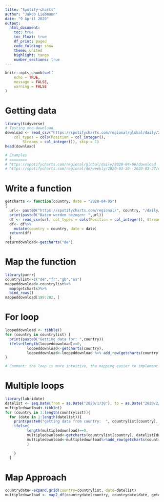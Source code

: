 ```yaml
---
title: "Spotify-charts"
author: "Jakob Liebmann"
date: "9 April 2020"
output:
  html_document:
    toc: true
    toc_float: true
    df_print: paged
    code_folding: show  
    theme: united
    highlight: tango
    number_sections: true
---
```


```r
knitr::opts_chunk$set(
	echo = TRUE,
	message = FALSE,
	warning = FALSE
)
```

# Getting data
```r
library(tidyverse)
# Testing one download
download <- read_csv("https://spotifycharts.com/regional/global/daily/2020-04-06/download", 
    col_types = cols(Position = col_integer(), 
        Streams = col_integer()), skip = 1)
head(download)

# Examples
# ========
# https://spotifycharts.com/regional/global/daily/2020-04-06/download
# https://spotifycharts.com/regional/de/weekly/2020-03-20--2020-03-27/download

```

# Write a function
```r
getcharts <- function(country, date = "2020-04-05")
{
  url<- paste0("https://spotifycharts.com/regional/", country, "/daily/", date, "/download")
  print(paste0("Daten werden bezogen: ",url))
  df <- read_csv(url, col_types = cols(Position = col_integer(), Streams = col_integer()), skip = 1)
  df<- df%>%
    mutate(country = country, date = date)
  return(df)
  }
returndownload<-getcharts("de")

```

# Map the function
```r
library(purrr)
countrylist<-c("de","fr","gb","us")
mappeddownload<-countrylist%>%
  map(getcharts)%>%
  bind_rows()
mappeddownload[199:202, ]
```

# For loop
```r
loopeddownload <- tibble()
for (country in countrylist) {
  print(paste0("Getting data for: ",country))
  ifelse(length(loopeddownload)==0,
          loopeddownload<-getcharts(country),
          loopeddownload<-loopeddownload %>% add_row(getcharts(country)))
}

# Comment: the loop is more intuitive, the mapping easier to implement
```

# Multiple loops
```r
library(lubridate)
datelist <- seq.Date(from = as.Date("2020/1/30"), to = as.Date("2020/2/1"), by = "day")
multipledownload<-tibble()
for (country in 1:length(countrylist)){
  for (date in 1:length(datelist)){
    print(paste0("getting data from country:  ", countrylist[country], "  from date:  ", datelist[date]))
    ifelse(
          length(multipledownload)==0,
          multipledownload<-getcharts(countrylist[country], datelist[date]),
          multipledownload<-multipledownload%>%add_row(getcharts(countrylist[country], datelist[date]))
          )
    
    }
  }

```

# Map Approach
```r
countrydate<-expand.grid(country=countrylist, date=datelist)
multipledownload <- map2_df(countrydate$country, countrydate$date, getcharts)
```

